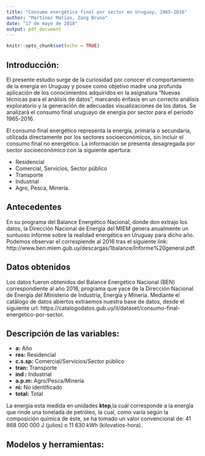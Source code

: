 ```yaml
---
title: "Consumo energético final por sector en Uruguay, 1965-2016"
author: "Martínez Matías, Zang Bruno"
date: "17 de mayo de 2018"
output: pdf_document
---
```


```r
knitr::opts_chunk$set(echo = TRUE)
```

## Introducción:

El presente estudio surge de la curiosidad por conocer el comportamiento de la energía en Uruguay y posee como objetivo madre una profunda aplicación de los conocimientos adquiridos en la asignatura "Nuevas técnicas para el análisis de datos", marcando énfasis en un correcto análisis exploratorio y la generación de adecuadas visualizaciones de los datos.
Se analizará  el consumo final uruguayo de energía por sector para el período 1965-2016.


El consumo final energético representa la energía, primaria o secundaria, utilizada directamente por los sectores socioeconómicos, sin incluir el consumo final no energético. La información se presenta desagregada por sector socioeconómico con la siguiente apertura:

- Residencial
- Comercial, Servicios, Sector público
- Transporte
- Industrial
- Agro, Pesca, Minería.

## Antecedentes

En su programa del Balance Energético Nacional, donde don extrajo los datos, la Dirección Nacional de Energía del MIEM genera anualmente un suntuoso informe sobre la realidad energética en Uruguay para dicho año. Podemos observar el correspiende al 2016 tras el siguiente link: http://www.ben.miem.gub.uy/descargas/1balance/Informe%20general.pdf.

## Datos obtenidos
Los datos fueron obtenidos del Balance Energético Nacional (BEN) correspondiente al año 2016, programa que yace de la Dirección Nacional de Energía del Ministerio de Industria, Energía y Minería. 
Mediante el catálogo de datos abiertos extraemos nuestra base de datos, desde el siguiente url: https://catalogodatos.gub.uy/it/dataset/consumo-final-energetico-por-sector.
 
## Descripción de las variables:

- **a:** Año 
- **res:** Residencial
- **c.s.sp:** Comercial/Servicios/Sector público
- **tran:** Transporte
- **ind :** Industrial
- **a.p.m:** Agro/Pesca/Minería
- **ni:** No identificado
- **total:** Total

La energía esta medida en unidades **ktep**,la cuál corresponde a la energía que rinde una tonelada de petróleo, la cual, como varía según la composición química de éste, se ha tomado un valor convencional de: 41 868 000 000 J (julios)  o 11 630 kWh (kilovatios-hora). 

## Modelos y herramientas:

